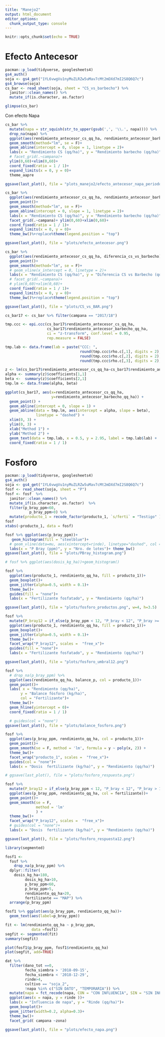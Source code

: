 ```yaml
---
title: "Manejo2"
output: html_document
editor_options: 
  chunk_output_type: console
---
```

```r
knitr::opts_chunk$set(echo = TRUE)
```

# Efecto Antecesor

```r
pacman::p_load(tidyverse, googlesheets4)
gs4_auth()
soja <- gs4_get("1YL6vwgVu1nyMuZLRZw5uMav7cMt2mDXd7mI2S8Q6Q7c")
gs4_browse(soja)
cs_bar <- read_sheet(soja, sheet = "CS_vs_barbecho") %>%  
  janitor::clean_names() %>% 
  mutate_if(is.character, as.factor) 
```

```r
glimpse(cs_bar)
```

Con efecto Napa

```r
cs_bar %>% 
  mutate(napa = str_squish(str_to_upper(gsub(',', '\\.', napa)))) %>% 
  drop_na(napa) %>% 
  ggplot(aes(rendimiento_antecesor_cs_qq_ha, rendimiento_antecesor_barbecho_qq_ha, col = napa)) +   geom_point()+
  geom_smooth(method="lm", se = F)+
  geom_abline(intercept = 0, slope = 1, linetype = 2)+
  labs(x = "Rendimiento CS (qq/ha)", y = "Rendimiento barbecho (qq/ha)", col = "Napa")+
  # facet_grid(.~campana)+ 
  ylim(0,60)+xlim(0,60)+
  coord_fixed(ratio = 1 / 1)+
  expand_limits(x = 0, y = 0)+
  theme_aapre 

ggsave(last_plot(), file = "plots_manejo2/efecto_antecesor_napa_periodo_17_20.png")
```


```r
cs_bar %>% 
  ggplot(aes(rendimiento_antecesor_cs_qq_ha, rendimiento_antecesor_barbecho_qq_ha)) + 
  geom_point()+
  geom_smooth(method="lm", se = F)+
  geom_abline(intercept = 0, slope = 1, linetype = 2)+
  labs(x = "Rendimiento CS (qq/ha)", y = "Rendimiento barbecho (qq/ha)")+
  facet_grid(.~campana)+ ylim(0,60)+xlim(0,60)+
  coord_fixed(ratio = 1 / 1)+
  expand_limits(x = 0, y = 0)+
  theme_bw()%+replace%theme(legend.position = "top")

ggsave(last_plot(), file = "plots/efecto_antecesor.png")
```

```r
cs_bar %>% 
  ggplot(aes(rendimiento_antecesor_cs_qq_ha, diferencia_cs_vs_barbecho)) + 
  geom_point()+
  geom_smooth(method="lm", se = F)+
  # geom_vline(x_intercept = 0, linetype = 2)+
  labs(x = "Rendimiento CS (qq/ha)", y = "Diferencia CS vs Barbecho (qq/ha)")+
  # facet_grid(.~campana)+ 
  # ylim(0,60)+xlim(0,60)+
  coord_fixed(ratio = 1 / 1)+
  expand_limits(x = 0, y = 0)+
  theme_bw()%+replace%theme(legend.position = "top")

ggsave(last_plot(), file = "plots/CS_vs_BAR.png")
```

```r
cs_bar17 <- cs_bar %>% filter(campana == "2017/18") 

tmp.ccc <- epi.ccc(cs_bar17$rendimiento_antecesor_cs_qq_ha,
                   cs_bar17$rendimiento_antecesor_barbecho_qq_ha, 
                   ci = "z-transform", conf.level = 0.95, 
                   rep.measure = FALSE)

tmp.lab <- data.frame(lab = paste("CCC: ", 
                                  round(tmp.ccc$rho.c[,1], digits = 2), " (95% CI ", 
                                  round(tmp.ccc$rho.c[,2], digits = 2), " - ",
                                  round(tmp.ccc$rho.c[,3], digits = 2), ")", sep = ""))

z <- lm(cs_bar17$rendimiento_antecesor_cs_qq_ha~cs_bar17$rendimiento_antecesor_barbecho_qq_ha)
alpha <- summary(z)$coefficients[1,1]
beta <-  summary(z)$coefficients[2,1]
tmp.lm <- data.frame(alpha, beta)

ggplot(cs_bar17, aes(x=rendimiento_antecesor_cs_qq_ha, 
                     y=rendimiento_antecesor_barbecho_qq_ha)) + 
  geom_point() +
  geom_abline(intercept = 0, slope = 1) +
  geom_abline(data = tmp.lm, aes(intercept = alpha, slope = beta), 
              linetype = "dashed") +
  xlim(0, 3) +
  ylim(0, 3) +
  xlab("Method 1") +
  ylab("Method 2") +
  geom_text(data = tmp.lab, x = 0.5, y = 2.95, label = tmp.lab$lab) + 
  coord_fixed(ratio = 1 / 1)
```

# Fosforo

```r
pacman::p_load(tidyverse, googlesheets4)
gs4_auth()
soja <- gs4_get("1YL6vwgVu1nyMuZLRZw5uMav7cMt2mDXd7mI2S8Q6Q7c")
fosf <- read_sheet(soja, sheet = "P") 
fosf <- fosf  %>%  
  janitor::clean_names() %>% 
  mutate_if(is.character, as.factor)  %>% 
  filter(p_bray_ppm<60, 
           p_bray_ppm>0) %>% 
  mutate(producto_1 = recode_factor(producto_1, `s/ferti` = "Testigo" ))
fosf
xtabs(~producto_1, data = fosf)
```

```r
fosf %>% ggplot(aes(p_bray_ppm))+
   geom_histogram(fill = "steelblue")+
  # geom_vline(data=mu, aes(xintercept=rinde), linetype="dashed", col = "red")+
  labs(x = "P Bray (ppm)", y = "Nro. de lotes")+ theme_bw()
ggsave(last_plot(), file = "plots/PBray_histogram.png")

# fosf %>% ggplot(aes(dosis_kg_ha))+geom_histogram()
```

```r
fosf %>%
  ggplot(aes(producto_1, rendimiento_qq_ha, fill = producto_1))+
  geom_boxplot()+
  geom_jitter(alpha=0.5, width = 0.1)+
  theme_bw()+
  guides(fill = "none")+
  labs(x = "Fertilizante fosfatado", y = "Rendimiento (qq/ha)")

ggsave(last_plot(), file = "plots/fosforo_productos.png", w=4, h=3.5)
```

```r
fosf %>%
  mutate(P_bray12 = if_else(p_bray_ppm < 12, "P_bray < 12", "P_bray >= 12")) %>% 
  ggplot(aes(producto_1, rendimiento_qq_ha, fill = producto_1))+
  geom_boxplot()+
  geom_jitter(alpha=0.5, width = 0.1)+
  theme_bw()+
  facet_wrap("P_bray12", scales =  "free_x")+
  guides(fill = "none")+
  labs(x = "Fertilizante fosfatado", y = "Rendimiento (qq/ha)")

ggsave(last_plot(), file = "plots/fosforo_umbral12.png")
```

```r
fosf %>% 
  # drop_na(p_bray_ppm) %>% 
  ggplot(aes(rendimiento_qq_ha, balance_p, col = producto_1))+ 
  geom_point()+
  labs( x = "Rendimiento (qq/ha)", 
       y = "Balance fósforo (kg/ha)",
       col = "Fertilizante")+
  theme_bw()+
  geom_hline(yintercept = 0)+
  coord_fixed(ratio = 1 / 1)

  # guides(col = "none")
ggsave(last_plot(), file = "plots/balance_fosforo.png")
```

```r
fosf %>%
  ggplot(aes(p_bray_ppm, rendimiento_qq_ha, col = producto_1))+
  geom_point()+
  geom_smooth(se = F, method = 'lm', formula = y ~ poly(x, 2)) +
  theme_bw()+
  facet_wrap("producto_1", scales =  "free_x")+
  guides(col = "none")+
  labs(x = "Dosis  fertilizante (kg/ha)", y = "Rendimiento (qq/ha)")

# ggsave(last_plot(), file = "plots/fosforo_respuesta.png")
```


```r
fosf %>%  
  mutate(P_bray12 = if_else(p_bray_ppm < 12, "P_bray < 12", "P_bray > 12")) %>% 
  ggplot(aes(p_bray_ppm, rendimiento_qq_ha, col = fertilizante))+
  geom_point()+
  geom_smooth(se = F, 
              method = 'lm'
              ) +
  theme_bw()+
  facet_wrap("P_bray12", scales =  "free_x")+
  # guides(col = "none")+
  labs(x = "Dosis  fertilizante (kg/ha)", y = "Rendimiento (qq/ha)")

ggsave(last_plot(), file = "plots/fosforo_respuesta12.png")
```

```r
library(segmented)

fosf1 <- 
  fosf %>% 
    drop_na(p_bray_ppm) %>% 
  dplyr::filter(
    dosis_kg_ha<180, 
         dosis_kg_ha>10, 
         p_bray_ppm<60, 
         p_bray_ppm>5, 
         rendimiento_qq_ha>20,
         fertilizante == "MAP") %>% 
  arrange(p_bray_ppm)

fosf1 %>% ggplot(aes(p_bray_ppm, rendimiento_qq_ha))+
  geom_text(aes(label=p_bray_ppm))

fit <- lm(rendimiento_qq_ha ~ p_bray_ppm, 
            data =fosf1)
segfit <- segmented(fit)
summary(segfit)

plot(fosf1$p_bray_ppm, fosf1$rendimiento_qq_ha)  
plot(segfit, add=TRUE)
```


```r
dat %>% 
  filter(dano_tot ==0,
         fecha_siembra > '2018-09-15', 
         fecha_siembra < '2018-12-29',
         rinde>4,
         cultivo == "soja_2", 
         !napa %in% c("SIN DATO", "TEMPORARIA")) %>% 
  mutate(napa = fct_recode(napa, CON = "CON INFLUENCIA", SIN = "SIN INFLUENCIA")) %>% 
  ggplot(aes(x = napa, y = rinde ))+
  labs(x = "Influencia de napa", y = "Rinde (qq/ha)")+
  geom_boxplot()+
  geom_jitter(width=0.2, alpha=0.3)+
  theme_bw()+
  facet_grid( campana ~zona)

ggsave(last_plot(), file = "plots/efecto_napa.png")
```
